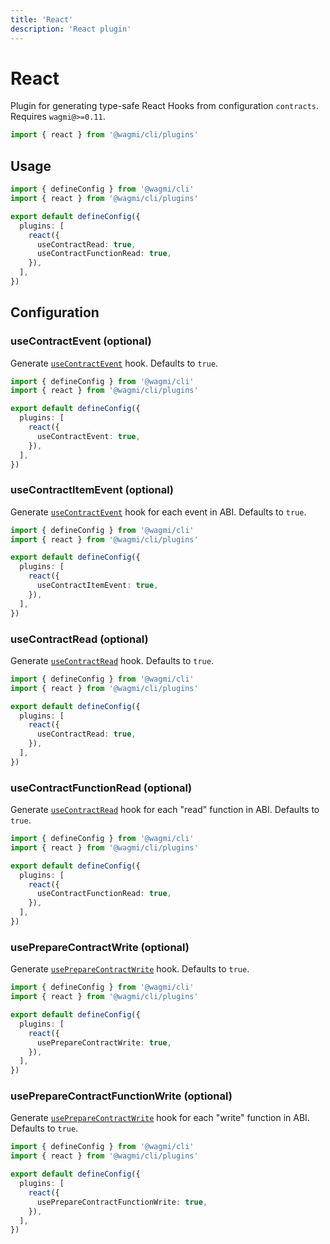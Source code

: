 ```yaml
---
title: 'React'
description: 'React plugin'
---
```


# React

Plugin for generating type-safe React Hooks from configuration `contracts`. Requires `wagmi@>=0.11`.

```ts
import { react } from '@wagmi/cli/plugins'
```

## Usage

```ts
import { defineConfig } from '@wagmi/cli'
import { react } from '@wagmi/cli/plugins'

export default defineConfig({
  plugins: [
    react({
      useContractRead: true,
      useContractFunctionRead: true,
    }),
  ],
})
```

## Configuration

### useContractEvent (optional)

Generate [`useContractEvent`](/react/hooks/useContractEvent) hook. Defaults to `true`.

```ts {7}
import { defineConfig } from '@wagmi/cli'
import { react } from '@wagmi/cli/plugins'

export default defineConfig({
  plugins: [
    react({
      useContractEvent: true,
    }),
  ],
})
```

### useContractItemEvent (optional)

Generate [`useContractEvent`](/react/hooks/useContractEvent) hook for each event in ABI. Defaults to `true`.

```ts {7}
import { defineConfig } from '@wagmi/cli'
import { react } from '@wagmi/cli/plugins'

export default defineConfig({
  plugins: [
    react({
      useContractItemEvent: true,
    }),
  ],
})
```

### useContractRead (optional)

Generate [`useContractRead`](/react/hooks/useContractRead) hook. Defaults to `true`.

```ts {7}
import { defineConfig } from '@wagmi/cli'
import { react } from '@wagmi/cli/plugins'

export default defineConfig({
  plugins: [
    react({
      useContractRead: true,
    }),
  ],
})
```

### useContractFunctionRead (optional)

Generate [`useContractRead`](/react/hooks/useContractRead) hook for each "read" function in ABI. Defaults to `true`.

```ts {7}
import { defineConfig } from '@wagmi/cli'
import { react } from '@wagmi/cli/plugins'

export default defineConfig({
  plugins: [
    react({
      useContractFunctionRead: true,
    }),
  ],
})
```

### usePrepareContractWrite (optional)

Generate [`usePrepareContractWrite`](/react/prepare-hooks/usePrepareContractWrite) hook. Defaults to `true`.

```ts {7}
import { defineConfig } from '@wagmi/cli'
import { react } from '@wagmi/cli/plugins'

export default defineConfig({
  plugins: [
    react({
      usePrepareContractWrite: true,
    }),
  ],
})
```

### usePrepareContractFunctionWrite (optional)

Generate [`usePrepareContractWrite`](/react/prepare-hooks/usePrepareContractWrite) hook for each "write" function in ABI. Defaults to `true`.

```ts {7}
import { defineConfig } from '@wagmi/cli'
import { react } from '@wagmi/cli/plugins'

export default defineConfig({
  plugins: [
    react({
      usePrepareContractFunctionWrite: true,
    }),
  ],
})
```
